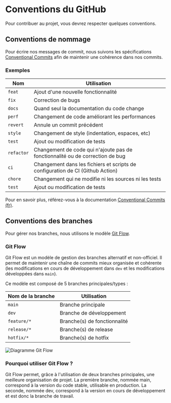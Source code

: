 
# Conventions du GitHub

Pour contribuer au projet, vous devrez respecter quelques conventions.

## Conventions de nommage

Pour écrire nos messages de commit, nous suivons les spécifications [Conventional Commits](https://www.conventionalcommits.org/fr)
afin de maintenir une cohérence dans nos commits.

### Exemples

| Nom        | Utilisation                                                                    |
| ---------- | ------------------------------------------------------------------------------ |
| `feat`     | Ajout d'une nouvelle fonctionnalité                                            |
| `fix`      | Correction de bugs                                                             |
| `docs`     | Quand seul la documentation du code change                                     |
| `perf`     | Changement de code améliorant les performances                                 |
| `revert`   | Annule un commit précédent                                                     |
| `style`    | Changement de style (indentation, espaces, etc)                                |
| `test`     | Ajout ou modification de tests                                                 |
| `refactor` | Changement de code qui n'ajoute pas de fonctionnalité ou de correction de bug  |
| `ci`       | Changement dans les fichiers et scripts de configuration de CI (Github Action) |
| `chore`    | Changement qui ne modifie ni les sources ni les tests                          |
| `test`     | Ajout ou modification de tests                                                 |

Pour en savoir plus, référez-vous à la documentation [Conventional Commits (fr)](https://www.conventionalcommits.org/fr).

## Conventions des branches

Pour gérer nos branches, nous utilisons le modèle [Git Flow](https://www.atlassian.com/fr/git/tutorials/comparing-workflows/gitflow-workflow).

### Git Flow

Git Flow est un modèle de gestion des branches alternatif et non-officiel. Il permet de maintenir une chaîne de commits mieux organisée et cohérente (les modifications en cours de développement dans `dev` et les modifications développées dans `main`).

Ce modèle est composé de 5 branches principales/types :

| Nom de la branche | Utilisation                  |
| ----------------- | ---------------------------- |
| `main`            | Branche principale           |
| `dev`             | Branche de développement     |
| `feature/*`       | Branche(s) de fonctionnalité |
| `release/*`       | Branche(s) de release        |
| `hotfix/*`        | Branche(s) de hotfix         |

<Image
  src="https://wac-cdn.atlassian.com/dam/jcr:a13c18d6-94f3-4fc4-84fb-2b8f1b2fd339/01%20How%20it%20works.svg?cdnVersion=1136"
  alt="Diagramme Git Flow"
  width={600}
  height={400}
  className="nx-my-8 lg:nx-max-w-4xl 3xl:nx-max-w-5xl"
/>

### Pourquoi utiliser Git Flow ?

Git Flow permet, grâce à l'utilisation de deux branches principales, une meilleure organisation de projet.
La première branche, nommée main, correspond à la version du code stable, utilisable en production.
La seconde, nommée dev, correspond à la version en cours de développement et est donc la branche de travail.